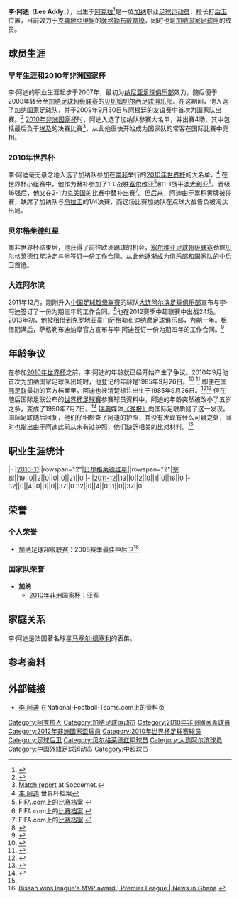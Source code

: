{{noteTA
|G1=足球
|1=zh-hans:萨格勒布迪纳摩;zh-hk:薩格勒布戴拿模;zh-sg:萨格勒布发电机;zh-tw:札格瑞布迪納摩;
}}
{{Infobox football biography
| playername     = 李·阿迪 <br/> Lee Addy
| image          = [[File:Li_Adi.jpg|200px]]
| fullname       = Lee Addy
| dateofbirth    = {{birth date and age|1990|07|07|df=y}}
| cityofbirth    = [[阿克拉|阿克拉]]
| countryofbirth = [[加纳|加纳]]
| height         = {{height|meter=1.78}}
| currentclub    = [[薩格勒布戴拿模|薩格勒布戴拿模]]
| clubnumber     = 
| position       = [[后卫_(足球)|后卫]]

| years1   = 2007–2008 |clubs1 = [[纳尼亚足球俱乐部|纳尼亚]]           |caps1  = 20  |goals1  = 0
| years2   = 2008–2010 |clubs2 = [[贝雷库姆切尔西足球俱乐部|贝切姆切尔西]]       |caps2  = 46  |goals2  = 2
| years3   = 2010–2012 |clubs3 = [[贝尔格莱德红星足球俱乐部|贝尔格莱德红星]]    |caps3  = 32  |goals3  = 0
| years4   = 2012–2013 |clubs4 = [[大连阿尔滨足球俱乐部|大连阿尔滨]]    |caps4  = 24   |goals4  = 0
| years5   = 2013        |clubs5 = → [[薩格勒布戴拿模|薩格勒布戴拿模]] (租借)   |caps5  =    |goals5  = 
| years6   = 2014-       |clubs6 = [[薩格勒布戴拿模|薩格勒布戴拿模]]  |caps6  =    |goals6  = 
| nationalyears1 = 2009–
| nationalteam1  = [[加纳国家足球队|加纳]]
| nationalcaps1  = 22
| nationalgoals1 = 0
| pcupdate = 2012年11月26日17:15
| ntupdate = 2011年11月15日14:21
}}

'''李·阿迪'''（'''Lee Addy'''，{{bd|1990年|7月7日|||}}），出生于[[阿克拉|阿克拉]]<ref>{{Cite web |url=http://www.fifa.com/worldcup/teams/team=43860/squadlist.html |title=Ghana Squadlist for FIFA 2010 World Cup |access-date=2011-12-11 |archive-date=2010-06-15 |archive-url=https://web.archive.org/web/20100615232506/http://www.fifa.com/worldcup/teams/team%3D43860/squadlist.html |dead-url=yes }}</ref>是一位[[加纳|加纳]]职业[[足球|足球]][[运动员|运动员]]，擅长打[[后卫_(足球)|后卫]]位置，目前效力于[[克羅地亞甲組足球聯賽|克羅地亞甲組]]的[[薩格勒布戴拿模|薩格勒布戴拿模]]，同时也是[[加纳国家足球队|加纳国家足球队]]的成员。

==球员生涯==
===早年生涯和2010年非洲国家杯===
李·阿迪的职业生涯起步于2007年，最初为[[纳尼亚足球俱乐部|纳尼亚足球俱乐部]]效力，随后便于2008年转会至[[加纳足球超级联赛|加纳足球超级联赛]]的[[贝雷库姆切尔西足球俱乐部|贝切姆切尔西足球俱乐部]]。在这期间，他入选了[[加纳国家足球队|加纳国家足球队]]，并于2009年9月30日与[[阿根廷国家足球队|阿根廷]]的友谊赛中首次为国家队出赛。<ref>{{Cite web |url=http://www.accra-mail.com/sports/local-football/2333-black-stars-away-in-argentina.html |title=Black Stars away in Argentina |access-date=2011-12-11 |archive-url=https://web.archive.org/web/20111004061412/http://www.accra-mail.com/sports/local-football/2333-black-stars-away-in-argentina.html |archive-date=2011-10-04 |dead-url=yes }}</ref> [[2010年非洲国家杯|2010年非洲国家杯]]时，阿迪入选了加纳队参赛大名单，并出赛4场，其中包括最后负于[[埃及国家足球队|埃及]]的决赛比赛<ref>[http://soccernet.espn.go.com/match?id=287699&cc=5739 Match report] {{Wayback|url=http://soccernet.espn.go.com/match?id=287699&cc=5739 |date=20121024144650 }} at Soccernet.</ref>，从此他很快开始成为国家队的常客在国际比赛中亮相。

===2010年世界杯===
李·阿迪毫无悬念地入选了加纳队参加在[[南非|南非]]举行的[[2010年世界杯|2010年世界杯]]的大名单。<ref>[http://www.fifa.com/worldcup/archive/southafrica2010/players/player=318419/index.html 李·阿迪] {{Wayback|url=http://www.fifa.com/worldcup/archive/southafrica2010/players/player=318419/index.html |date=20140112143824 }} 世界杯档案</ref> 在世界杯小组赛中，他作为替补参加了1-0战胜[[塞尔维亚国家足球队|塞尔维亚]]<ref>FIFA.com上的[http://www.fifa.com/worldcup/archive/southafrica2010/matches/round=249722/match=300061471/report.html 比赛档案] {{Wayback|url=http://www.fifa.com/worldcup/archive/southafrica2010/matches/round=249722/match=300061471/report.html |date=20131106002733 }}</ref>和1-1战平[[澳大利亚国家足球队|澳大利亚]]<ref>FIFA.com上的[http://www.fifa.com/worldcup/archive/southafrica2010/matches/round=249722/match=300061469/report.html 比赛档案] {{Wayback|url=http://www.fifa.com/worldcup/archive/southafrica2010/matches/round=249722/match=300061469/report.html |date=20131117085915 }}</ref>。晋级16强后，他又在2-1力克[[美国国家足球队|美国]]的比赛中替补出赛<ref>FIFA.com上的[http://www.fifa.com/worldcup/archive/southafrica2010/matches/round=249717/match=300061503/report.html 比赛档案] {{Wayback|url=http://www.fifa.com/worldcup/archive/southafrica2010/matches/round=249717/match=300061503/report.html |date=20131123234511 }}</ref>。但后来，阿迪由于累积黄牌被停赛，缺席了加纳队与[[乌拉圭国家足球队|乌拉圭]]的1/4决赛，而这场比赛加纳队在点球大战告负被淘汰出局。

===贝尔格莱德红星===
南非世界杯结束后，他获得了前往欧洲踢球的机会，[[塞尔维亚足球超级联赛|塞尔维亚足球超级联赛]]劲旅[[贝尔格莱德红星|贝尔格莱德红星]]决定与他签订一份工作合同。从此他逐渐成为俱乐部和国家队的中后卫首选。

===大连阿尔滨===
2011年12月，刚刚升入[[中国足球超级联赛|中国足球超级联赛]]的球队[[大连阿尔滨足球俱乐部|大连阿尔滨足球俱乐部]]宣布与李·阿迪签订了一份为期三年的工作合同。<ref>{{Cite web |url=http://sports.sina.com.cn/j/2011-12-11/04255863751.shtml |title=阿尔滨非洲外援揭开面纱 李明三年合约签加纳国脚 |access-date=2011-12-11 |archive-date=2019-06-09 |archive-url=https://web.archive.org/web/20190609122428/http://sports.sina.com.cn/j/2011-12-11/04255863751.shtml |dead-url=no }}</ref>他在2012赛季中超联赛中出战24场。2013年初，他被租借到克罗地亚豪门[[萨格勒布迪纳摩足球俱乐部|萨格勒布迪纳摩足球俱乐部]]，为期一年。租借期满后，萨格勒布迪纳摩官方宣布与李·阿迪签订一份为期四年的工作合同。<ref>{{cite news |author=halide |title=前中超水货：我可轻松搞定C罗 |url=http://www.dongqiudi.com/news/5261.html |publisher=懂球帝 |date=2014-01-10 |accessdate=2015-01-26 }}</ref>

==年龄争议==
在参加[[2010年世界杯|2010年世界杯]]之前，李·阿迪的年龄就已经开始产生了争议。2010年9月他首次为加纳国家足球队出场时，他登记的年龄是1985年9月26日。<ref name="r1">{{cite web|url=http://www.vg.no/sport/fotball/vm/2010/artikkel.php?artid=10009464|title=Hvor gammel er du egentlig, Addy? （阿迪，你究竟多大？）|publisher=www.vg.no|language=no|accessdate=2011-07-13|archive-date=2014-03-21|archive-url=https://web.archive.org/web/20140321045145/http://www.vg.no/sport/fotball/vm/2010/artikkel.php?artid=10009464|dead-url=no}}</ref> <ref name="r2">{{cite web|url=http://www.aftonbladet.se/sportbladet/fotboll/landslagsfotboll/vm2010/article7354102.ab|title=Fuskade med åldern – blev 5 år yngre i VM （年龄欺诈——世界杯上小了五岁）|publisher=aftonbladet.se|language=sv|accessdate=2011-07-13|archive-date=2012-10-19|archive-url=https://web.archive.org/web/20121019205830/http://www.aftonbladet.se/sportbladet/fotboll/landslagsfotboll/vm2010/article7354102.ab|dead-url=no}}</ref> 即便在[[国际足联|国际足联]]最初的官方档案里，阿迪也被清楚标注出生于1985年9月26日。<ref>{{cite web|url=http://www.fifa.com/mm/document/tournament/competition/01/22/85/78/fwc_2010_squadlists.pdf|title=2010年南非世界杯参赛球员名单|publisher=fifa.com|accessdate=2011-07-13|archive-date=2020-05-17|archive-url=https://web.archive.org/web/20200517205300/https://www.fifa.com/mm/document/tournament/competition/01/22/85/78/fwc_2010_squadlists.pdf|dead-url=yes}}</ref><ref>{{cite web|url=http://www.fifa.com/mm/document/tournament/competition/01/20/86/87/provisional1305.pdf|title=30人大名单公布|publisher=fifa.com|accessdate=2011-07-13|archive-date=2010-06-01|archive-url=https://web.archive.org/web/20100601094155/http://www.fifa.com/mm/document/tournament/competition/01/20/86/87/Provisional1305.pdf|dead-url=yes}}</ref> 但在随后国际足联公布的[[世界杯足球赛|世界杯足球赛]]参赛球员资料中，阿迪的年龄突然被改小了五岁之多，变成了1990年7月7日。<ref>{{cite web|url=http://www.fifa.com/worldcup/archive/southafrica2010/players/player=318419/profile.html|title=19号 李·阿迪|publisher=fifa.com|accessdate=2011-07-13|archive-date=2011-07-13|archive-url=https://web.archive.org/web/20110713165834/http://www.fifa.com/worldcup/archive/southafrica2010/players/player=318419/profile.html|dead-url=yes}}</ref> [[瑞典|瑞典]]媒体[[《瑞典晚报》|《晚报》]]向国际足联质疑了这一发现。国际足联随后回复，他们仔细检查了阿迪的护照，并没有发现有什么可疑之处，同时也指出由于阿迪此前从未有过护照，他们缺乏相关的比对材料。<ref name="r2" />

==职业生涯统计==
{{updated|2011年12月10日}}
{{Football player statistics 1|NY}}
{{Football player statistics 2|SRB|NY}}
|-
|[[2010/11赛季塞尔维亚超级联赛|2010-11]]||rowspan="2"|[[贝尔格莱德红星|贝尔格莱德红星]]||rowspan="2"|[[塞尔维亚足球超级联赛|塞超]]||19||0||2||0||0||0||21||0
|-
|[[2011/12赛季塞尔维亚超级联赛|2011-12]]||13||0||2||0||1||0||16||0
|-
{{Football player statistics 2||NY}}
{{Football player statistics 3|1|SRB}}32||0||4||0||1||0||37||0
{{Football player statistics 5}}32||0||4||0||1||0||37||0
{{Football player statistics end}}

==荣誉==
===个人荣誉===
*[[加纳足球超级联赛|加纳足球超级联赛]]：2008赛季最佳中后卫<ref>[http://sports.thinkghana.com/soccer/premierleague/news/200909/40744.php Bissah wins league's MVP award | Premier League | News in Ghana] {{webarchive|url=https://web.archive.org/web/20090915230858/http://sports.thinkghana.com/soccer/premierleague/news/200909/40744.php |date=2009-09-15 }}</ref>

===国家队荣誉===
*'''加纳'''
**[[2010年非洲国家杯|2010年非洲国家杯]]：亚军

==家庭关系==
李·阿迪是法国著名球星[[马塞尔·德塞利|马塞尔·德塞利]]的表弟。

==参考资料==
{{reflist}}

==外部链接==
* [http://www.national-football-teams.com/v2/player.php?id=36051 李·阿迪] {{Wayback|url=http://www.national-football-teams.com/v2/player.php?id=36051 |date=20121010115810 }}在National-Football-Teams.com上的资料页

{{大连阿尔滨}}
{{Ghana Squad 2010 World Cup}}

{{DEFAULTSORT:Addy, Lee}}
[[Category:阿克拉人|Category:阿克拉人]]
[[Category:加纳足球运动员|Category:加纳足球运动员]]
[[Category:2010年非洲國家盃球員|Category:2010年非洲國家盃球員]]
[[Category:2012年非洲國家盃球員|Category:2012年非洲國家盃球員]]
[[Category:2010年世界杯足球赛球员|Category:2010年世界杯足球赛球员]]
[[Category:足球后卫|Category:足球后卫]]
[[Category:贝尔格莱德红星球员|Category:贝尔格莱德红星球员]]
[[Category:大连阿尔滨球员|Category:大连阿尔滨球员]]
[[Category:中国外籍足球运动员|Category:中国外籍足球运动员]]
[[Category:中超球员|Category:中超球员]]